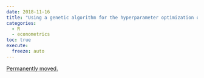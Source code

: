 ```yaml
---
date: 2018-11-16
title: "Using a genetic algorithm for the hyperparameter optimization of a SARIMA model"
categories:
  - R
  - econometrics
toc: true
execute:
  freeze: auto
---
```


[Permanently moved.](../../posts/2018-11-16-rgenoud_arima.qmd)
